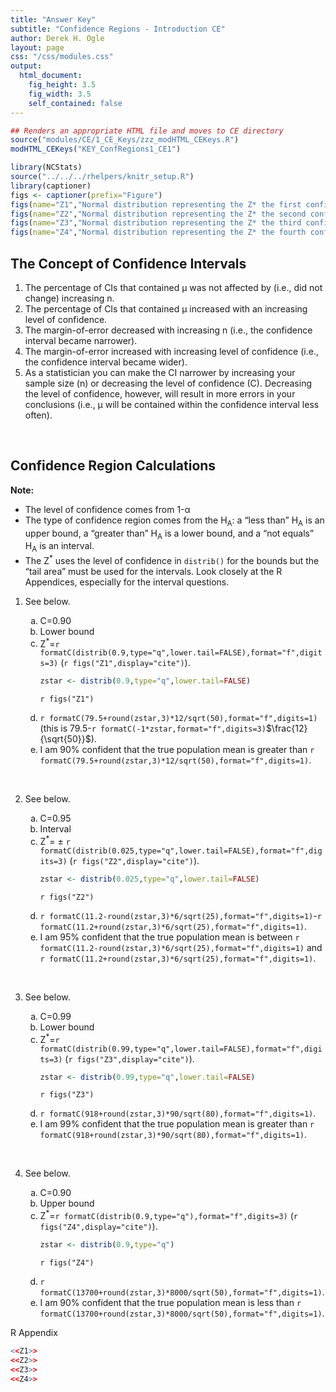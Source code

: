```yaml
---
title: "Answer Key"
subtitle: "Confidence Regions - Introduction CE"
author: Derek H. Ogle
layout: page
css: "/css/modules.css"
output:
  html_document:
    fig_height: 3.5
    fig_width: 3.5
    self_contained: false
---
```


```r
## Renders an appropriate HTML file and moves to CE directory
source("modules/CE/1_CE_Keys/zzz_modHTML_CEKeys.R")
modHTML_CEKeys("KEY_ConfRegions1_CE1")
```


```r
library(NCStats)
source("../../../rhelpers/knitr_setup.R")
library(captioner)
figs <- captioner(prefix="Figure")
figs(name="Z1","Normal distribution representing the Z* the first confidence region example.")
figs(name="Z2","Normal distribution representing the Z* the second confidence region example.")
figs(name="Z3","Normal distribution representing the Z* the third confidence region example.")
figs(name="Z4","Normal distribution representing the Z* the fourth confidence region example.")
```

## The Concept of Confidence Intervals

1. The percentage of CIs that contained &mu; was not affected by (i.e., did not change) increasing n.
1. The percentage of CIs that contained &mu; increased with an increasing level of confidence.
1. The margin-of-error decreased with increasing n (i.e., the confidence interval became narrower).
1. The margin-of-error increased with increasing level of confidence (i.e., the confidence interval became wider).
1. As a statistician you can make the CI narrower by increasing your sample size (n) or decreasing the level of confidence (C). Decreasing the level of confidence, however, will result in more errors in your conclusions (i.e., &mu; will be contained within the confidence interval less often).

<br>

## Confidence Region Calculations

<div class="alert alert-warning">
<strong>Note:</strong>
<ul>
<li>The level of confidence comes from 1-&alpha;</li>
<li>The type of confidence region comes from the H<sub>A</sub>: a "less than" H<sub>A</sub> is an upper bound, a "greater than" H<sub>A</sub> is a lower bound, and a "not equals" H<sub>A</sub> is an interval.</li>
<li>The Z<sup>*</sup> uses the level of confidence in `distrib()` for the bounds but the "tail area" must be used for the intervals. Look closely at the R Appendices, especially for the interval questions.</li>
</ul>
</div>

<ol>
<li>See below.</li>
<ol type="a">
<li>C=0.90</li>
<li>Lower bound</li>
<li>Z<sup>*</sup>=`r formatC(distrib(0.9,type="q",lower.tail=FALSE),format="f",digits=3)` (`r figs("Z1",display="cite")`).</li>
```r
zstar <- distrib(0.9,type="q",lower.tail=FALSE)
```

`r figs("Z1")`

<li>`r formatC(79.5+round(zstar,3)*12/sqrt(50),format="f",digits=1)` (this is 79.5-`r formatC(-1*zstar,format="f",digits=3)`$\frac{12}{\sqrt{50}}$).</li>
<li>I am 90% confident that the true population mean is greater than `r formatC(79.5+round(zstar,3)*12/sqrt(50),format="f",digits=1)`.</li>
</ol>
</ol>
<br>

<ol start=2>
<li>See below.</li>
<ol type="a">
<li>C=0.95</li>
<li>Interval</li>
<li>Z<sup>*</sup>= &plusmn; `r formatC(distrib(0.025,type="q",lower.tail=FALSE),format="f",digits=3)` (`r figs("Z2",display="cite")`).</li>
```r
zstar <- distrib(0.025,type="q",lower.tail=FALSE)
```

`r figs("Z2")`

<li>`r formatC(11.2-round(zstar,3)*6/sqrt(25),format="f",digits=1)`-`r formatC(11.2+round(zstar,3)*6/sqrt(25),format="f",digits=1)`.</li>
<li>I am 95% confident that the true population mean is between `r formatC(11.2-round(zstar,3)*6/sqrt(25),format="f",digits=1)` and `r formatC(11.2+round(zstar,3)*6/sqrt(25),format="f",digits=1)`.</li>
</ol>
</ol>
<br>

<ol start=3>
<li>See below.</li>
<ol type="a">
<li>C=0.99</li>
<li>Lower bound</li>
<li>Z<sup>*</sup>=`r formatC(distrib(0.99,type="q",lower.tail=FALSE),format="f",digits=3)` (`r figs("Z3",display="cite")`).</li>
```r
zstar <- distrib(0.99,type="q",lower.tail=FALSE)
```

`r figs("Z3")`

<li>`r formatC(918+round(zstar,3)*90/sqrt(80),format="f",digits=1)`.</li>
<li>I am 99% confident that the true population mean is greater than `r formatC(918+round(zstar,3)*90/sqrt(80),format="f",digits=1)`.</li>
</ol>
</ol>
<br>

<ol start=4>
<li>See below.</li>
<ol type="a">
<li>C=0.90</li>
<li>Upper bound</li>
<li>Z<sup>*</sup>=`r formatC(distrib(0.9,type="q"),format="f",digits=3)` (`r figs("Z4",display="cite")`).</li>
```r
zstar <- distrib(0.9,type="q")
```

`r figs("Z4")`

<li>`r formatC(13700+round(zstar,3)*8000/sqrt(50),format="f",digits=1)`.</li>
<li>I am 90% confident that the true population mean is less than `r formatC(13700+round(zstar,3)*8000/sqrt(50),format="f",digits=1)`.</li>
</ol>
</ol>

R Appendix
```r
<<Z1>>
<<Z2>>
<<Z3>>
<<Z4>>
```
